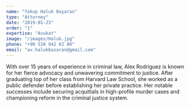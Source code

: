 ```yaml
---
name: "Yakup Haluk Başaran"
type: "Attorney"
date: "2019-01-23"
order: "1"
expertise: "Avukat"
image: "/images/Haluk.jpg"
phone: "+90 538 942 62 80"
email: "av.halukbasaran@gmail.com"
---
```


With over 15 years of experience in criminal law, Alex Rodriguez is known for her fierce advocacy and unwavering commitment to justice. After graduating top of her class from Harvard Law School, she worked as a public defender before establishing her private practice. Her notable successes include securing acquittals in high-profile murder cases and championing reform in the criminal justice system.

